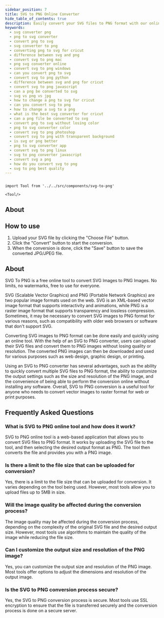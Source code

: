 ```yaml
---
sidebar_position: 7
title: SVG to PNG Online Converter
hide_table_of_contents: true
description: Easily convert your SVG files to PNG format with our online tool. Get high-quality PNG images in just a few clicks, while reducing file size.
keywords:
  - svg converter png
  - png to svg converter
  - convert png to svg
  - svg converter to png
  - converting png to svg for cricut
  - difference between svg and png
  - convert svg to png mac
  - png svg converter online
  - convert svg to png windows
  - can you convert png to svg
  - convert svg to png python
  - difference between svg and png for cricut
  - convert svg to png javascript
  - can a png be converted to svg
  - svg vs png vs jpg
  - how to change a png to svg for cricut
  - can you convert svg to png
  - how to change a svg to a png
  - what is the best svg converter for cricut
  - can a png file be converted to svg
  - convert png to svg without losing color
  - png to svg converter color
  - convert svg to png photoshop
  - convert svg to png with transparent background
  - is svg or png better
  - png to svg converter app
  - convert svg to png linux
  - svg to png converter javascript
  - convert svg a png
  - how do you convert svg to png
  - svg to png best quality
---
```


```mdx-code-block

import Tool from '../../src/components/svg-to-png'

<Tool/>

```

## About

<h2 style={{ color: "#17c964" }}>How to use</h2>

1. Upload your SVG file by clicking the "Choose File" button.
2. Click the "Convert" button to start the conversion.
3. When the conversion is done, click the "Save" button to save the converted JPG/JPEG file.

<h2 style={{ color: "#ff4ecd" }}>About</h2>

SVG To PNG is a free online tool to convert SVG Images to PNG Images. No limits, no watermarks, free to use for everyone.

SVG (Scalable Vector Graphics) and PNG (Portable Network Graphics) are two popular image formats used on the web. SVG is an XML-based vector image format that supports interactivity and animations, while PNG is a raster image format that supports transparency and lossless compression. Sometimes, it may be necessary to convert SVG images to PNG format for various reasons, such as compatibility with older web browsers or software that don't support SVG.

Converting SVG images to PNG format can be done easily and quickly using an online tool. With the help of an SVG to PNG converter, users can upload their SVG files and convert them to PNG images without losing quality or resolution. The converted PNG images can then be downloaded and used for various purposes such as web design, graphic design, or printing.

Using an SVG to PNG converter has several advantages, such as the ability to quickly convert multiple SVG files to PNG format, the ability to customize the output settings such as the size and resolution of the PNG image, and the convenience of being able to perform the conversion online without installing any software. Overall, SVG to PNG conversion is a useful tool for anyone who needs to convert vector images to raster format for web or print purposes.

<h2 style={{ color: "#f5a524" }}>Frequently Asked Questions</h2>

### What is SVG to PNG online tool and how does it work?

SVG to PNG online tool is a web-based application that allows you to convert SVG files to PNG format. It works by uploading the SVG file to the tool, and then selecting the desired output format as PNG. The tool then converts the file and provides you with a PNG image.

### Is there a limit to the file size that can be uploaded for conversion?

Yes, there is a limit to the file size that can be uploaded for conversion. It varies depending on the tool being used. However, most tools allow you to upload files up to 5MB in size.

### Will the image quality be affected during the conversion process?

The image quality may be affected during the conversion process, depending on the complexity of the original SVG file and the desired output size. However, most tools use algorithms to maintain the quality of the image while reducing the file size.

### Can I customize the output size and resolution of the PNG image?

Yes, you can customize the output size and resolution of the PNG image. Most tools offer options to adjust the dimensions and resolution of the output image.

### Is the SVG to PNG conversion process secure?

Yes, the SVG to PNG conversion process is secure. Most tools use SSL encryption to ensure that the file is transferred securely and the conversion process is done on a secure server.
